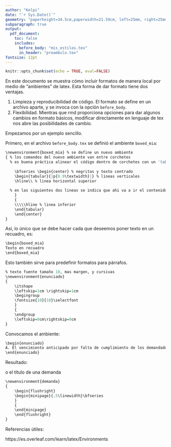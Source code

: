 ```yaml
--- 
author: "Kelpi"
date: "`r Sys.Date()`"
geometry: "paperheight=34.5cm,paperwidth=21.59cm, left=25mm, right=25mm, top=50.8mm, bottom=40mm, asymmetric"
subparagraph: true
output:
  pdf_document:
    toc: false
    includes:
      before_body: "mis_estilos.tex"
      in_header: "preambulo.tex"
fontsize: 12pt
---
```


```r
knitr::opts_chunk$set(echo = TRUE, eval=FALSE)

```


En este documento se muestra cómo incluir formatos de manera local por medio de "ambientes" de latex. Esta forma de dar formato tiene dos ventajas.

1. Limpieza y reproducibilidad de código. El formato se define en un archivo aparte, y se invoca con la opción `before_body`.
2. Flexibilidad. Mientras que rmd proporciona opciones para dar algunos cambios en formato básicos, modificar directamente en lenguaje de tex nos abre las posibilidades de cambio.

Empezamos por un ejemplo sencillo.

\begin{boxed_mia}
Texto en recuadro
\end{boxed_mia}



Primero, en el archivo `before_body.tex` se definió el ambiente `boxed_mia`:

```r
\newenvironment{boxed_mia} % se define un nuevo ambiente
{ % los comandos del nuevo ambiente van entre corchetes
  % es buena práctica alinear el código dentro de corchetes con un 'tabulate'
  
	\bfseries \begin{center} % negritas y texto centrado
    \begin{tabular}{|p{0.9\textwidth}|} % lineas verticales
    \hline\\ % linea horizontal superior
  
  % en las siguientes dos lineas se indica que ahi va a ir el contenido
    }
    { 
    \\\\\hline % linea inferior
    \end{tabular} 
    \end{center}
}
```

Así, lo único que se debe hacer cada que deseemos poner texto en un recuadro, es:

```r
\begin{boxed_mia}
Texto en recuadro
\end{boxed_mia}

```

Esto también sirve para predefinir formatos para párrafos.

```r
% texto fuente tamaño 10, mas margen, y cursivas	
\newenvironment{enunciado}
{
	\itshape
	\leftskip=1cm \rightskip=1cm
	\begingroup
	\fontsize{10}{10}\selectfont
	}
	{
	\endgroup
	\leftskip=0cm\rightskip=0cm
}
```

Convocamos el ambiente:

```r
\begin{enunciado}
A. El vencimiento anticipado por falta de cumplimiento de los demandados del CONVENIO MODIFICATORIO DEL CONTRATO DE APERTURA DE CREDITO CON GARANTIA HIPOTECARIA de fecha 22 de abril de 1996, CON NUMERO DE ESCRITURA 65,325, pasada ante la fe del NOTARIO PUBLICO NUMERO NOVENTA Y DOS DEL DISTRITO FEDERAL LICENCIADO JOSE VISOSO DEL VALLE, contenido en el ANEXO 2 del escrito inicial de demanda.
\end{enunciado}
```

Resultado:

\begin{enunciado}
A. El vencimiento anticipado por falta de cumplimiento de los demandados del CONVENIO MODIFICATORIO DEL CONTRATO DE APERTURA DE CREDITO CON GARANTIA HIPOTECARIA de fecha 22 de abril de 1996, CON NUMERO DE ESCRITURA 65,325, pasada ante la fe del NOTARIO PUBLICO NUMERO NOVENTA Y DOS DEL DISTRITO FEDERAL LICENCIADO JOSE VISOSO DEL VALLE, contenido en el ANEXO 2 del escrito inicial de demanda.
\end{enunciado}

o el título de una demanda

```r
\newenvironment{demanda}
{
	\begin{flushright}
	\begin{minipage}{.5\linewidth}\bfseries
	}
	{
	\end{minipage}
	\end{flushright}
}
```

\begin{demanda}
BANCO NACIONAL DE MÉXICO SOCIEDAD ANÓNIMA, INTEGRANTE DEL GRUPO FINANCIERO BANAMEX
\begin{center}
VS
\end{center}
LETICIA PANAMEÑO QUIROZ

Asunto: Contestación Juicio Especial Hipotecario

Expediente:708/2018

Secretaría “B”
\end{demanda}



Referencias útiles:

https://es.overleaf.com/learn/latex/Environments
